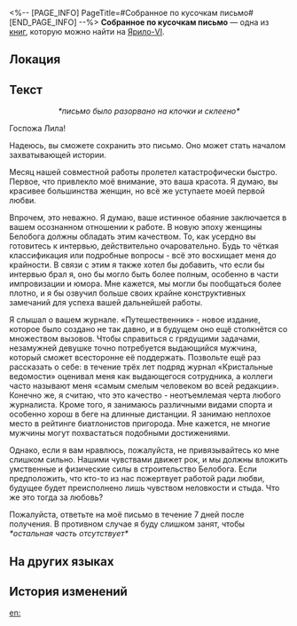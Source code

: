 <%-- [PAGE_INFO]
PageTitle=#Собранное по кусочкам письмо#
[END_PAGE_INFO] --%>
{{Дополнить}}
{{Книга Инфобокс
|id           = 024
|Название     = 
|Изображение  = Иконка Письмо.png
|Мир          = Ярило-VI
|Томов        = 1
|Автор        = <!--нужно добавить-->
|Описание     = Аккуратно склеенное письмо в попытке восстановить то, что уже не склеить...
|Том1         = {{tx}}
|Источник1    = {{tx|Отсутствует источник}}
|Персонажи    = 
|Фракции      = 
}}
'''Собранное по кусочкам письмо''' — одна из [[Книги|книг]], которую можно найти на [[Ярило-VI]].

==Локация==
{{Отметка карты|<!--название карты-->|<!--id отметки-->}}

==Текст==
<div align="center">''*письмо было разорвано на клочки и склеено*''</div>

Госпожа Лила!

Надеюсь, вы сможете сохранить это письмо. Оно может стать началом захватывающей истории.

Месяц нашей совместной работы пролетел катастрофически быстро. Первое, что привлекло моё внимание, это ваша красота. Я думаю, вы красивее большинства женщин, но всё же уступаете моей первой любви.

Впрочем, это неважно. Я думаю, ваше истинное обаяние заключается в вашем осознанном отношении к работе. В новую эпоху женщины Белобога должны обладать этим качеством. То, как усердно вы готовитесь к интервью, действительно очаровательно. Будь то чёткая классификация или подробные вопросы - всё это восхищает меня до крайности. В связи с этим я также хотел бы добавить, что если бы интервью брал я, оно бы могло быть более полным, особенно в части импровизации и юмора. Мне кажется, мы могли бы пообщаться более плотно, и я бы озвучил больше своих крайне конструктивных замечаний для успеха вашей дальнейшей работы.

Я слышал о вашем журнале. «Путешественник» - новое издание, которое было создано не так давно, и в будущем оно ещё столкнётся со множеством вызовов. Чтобы справиться с грядущими задачами, незамужней девушке точно потребуется выдающийся мужчина, который сможет всесторонне её поддержать. Позвольте ещё раз рассказать о себе: в течение трёх лет подряд журнал «Кристальные ведомости» оценивал меня как выдающегося сотрудника, а коллеги часто называют меня «самым смелым человеком во всей редакции». Конечно же, я считаю, что это качество - неотъемлемая черта любого журналиста. Кроме того, я занимаюсь различными видами спорта и особенно хорош в беге на длинные дистанции. Я занимаю неплохое место в рейтинге биатлонистов пригорода. Мне кажется, не многие мужчины могут похвастаться подобными достижениями.

Однако, если я вам нравлюсь, пожалуйста, не привязывайтесь ко мне слишком сильно. Нашими чувствами движет рок, и мы должны вложить умственные и физические силы в строительство Белобога. Если предположить, что кто-то из нас пожертвует работой ради любви, будущее будет преисполнено лишь чувством неловкости и стыда. Что же это тогда за любовь?

Пожалуйста, ответьте на моё письмо в течение 7 дней после получения. В противном случае я буду слишком занят, чтобы ''*остальная часть отсутствует*''

==На других языках==
{{На других языках
|en   = A Letter Pieced Together
|zhs  = 拼接而成的信件
|zht  = 拼接而成的信件
|ja   = 破片を組み合わせた手紙
|ko   = 이어 맞춰진 편지
|es   = Carta formada por varios pedazos
|fr   = Une lettre reconstituée
|ru   = Собранное по кусочкам письмо
|th   = จดหมายที่นำมาปะติดปะต่อเข้าด้วยกัน
|vi   = Thư Chắp Vá
|de   = Ein zusammengesetzter Brief
|id   = Surat yang Disatukan
|pt   = Uma Carta Reconstruída
}}

==История изменений==
{{История изменений|3.5}}

[[en:]]